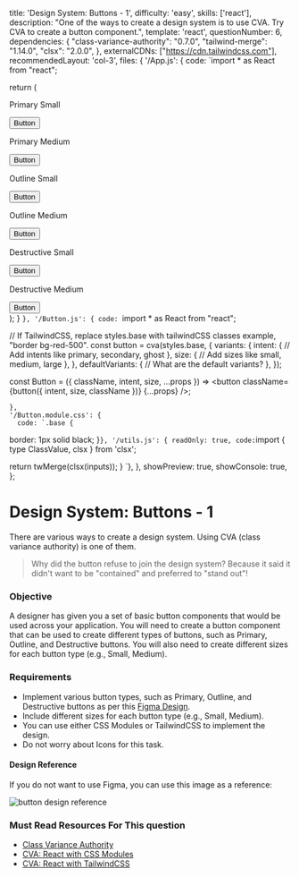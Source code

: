 
  title: 'Design System: Buttons - 1',
  difficulty: 'easy',
  skills: ['react'],
  description:
    "One of the ways to create a design system is to use CVA. Try CVA to create a button component.",
  template: 'react',
  questionNumber: 6,
  dependencies: {
    "class-variance-authority": "0.7.0",
    "tailwind-merge": "1.14.0",
    "clsx": "2.0.0",
  },
  externalCDNs: ["https://cdn.tailwindcss.com"],
  recommendedLayout: 'col-3',
  files: {
    '/App.js': {
      code: `import * as React from "react";


  return (
    <div className="flex flex-col gap-[20px] p-[10px]">
      <div className="flex gap-[20px]">
        <div>
          <p>Primary Small</p>
          <Button>Button</Button>
        </div>
        <div>
          <p>Primary Medium</p>
          <Button>Button</Button>
        </div>
      </div>
      <div className="flex gap-[20px]">
        <div>
          <p>Outline Small</p>
          <Button>Button</Button>
        </div>
        <div>
          <p>Outline Medium</p>
          <Button>Button</Button>
        </div>
      </div>
      <div className="flex gap-[20px]">
        <div>
          <p>Destructive Small</p>
          <Button>Button</Button>
        </div>
        <div>
          <p>Destructive Medium</p>
          <Button>Button</Button>
        </div>
      </div>
    </div>
  );
}
`},
    '/Button.js': {
      code: `import * as React from "react";


// If TailwindCSS, replace styles.base with tailwindCSS classes example, "border bg-red-500".
const button = cva(styles.base, {
  variants: {
    intent: {
      // Add intents like primary, secondary, ghost
    },
    size: {
      // Add sizes like small, medium, large
    },
  },
  defaultVariants: {
    // What are the default variants?
  },
});

const Button = ({
  className,
  intent,
  size,
  ...props
}) => <button className={button({ intent, size, className })} {...props} />;

    },
    '/Button.module.css': {
      code: `.base {
  border: 1px solid black;
}`
    },
    '/utils.js': {
      readOnly: true,
      code: `import { type ClassValue, clsx } from 'clsx';

  return twMerge(clsx(inputs));
}
`},
  },
  showPreview: true,
  showConsole: true,
};


# Design System: Buttons - 1

There are various ways to create a design system. Using CVA (class variance authority) is one of them.

> Why did the button refuse to join the design system?
> Because it said it didn't want to be "contained" and preferred to "stand out"!

### Objective
A designer has given you a set of basic button components that would be used across your application. You will need to create a button component that can be used to create different types of buttons, such as Primary, Outline, and Destructive buttons. You will also need to create different sizes for each button type (e.g., Small, Medium).

### Requirements
- Implement various button types, such as Primary, Outline, and Destructive buttons as per this <a target='_blank' href='https://www.figma.com/file/nT3zhFaMpNLXeoRv2asrSp/Frontend-Hire?type=design&node-id=24-2&mode=design&t=OTF72YYAq0O4uQlf-4'>Figma Design</a>.
- Include different sizes for each button type (e.g., Small, Medium).
- You can use either CSS Modules or TailwindCSS to implement the design.
- Do not worry about Icons for this task.

#### Design Reference

If you do not want to use Figma, you can use this image as a reference:

<Image src={buttonsImage} alt="button design reference" priority />

### Must Read Resources For This question
- <a target="_blank" href="https://cva.style/docs">Class Variance Authority</a>
- <a target="_blank" href="https://cva.style/docs/examples/react/css-modules">CVA: React with CSS Modules</a>
- <a target="_blank" href="https://cva.style/docs/examples/react/tailwind-css">CVA: React with TailwindCSS</a>